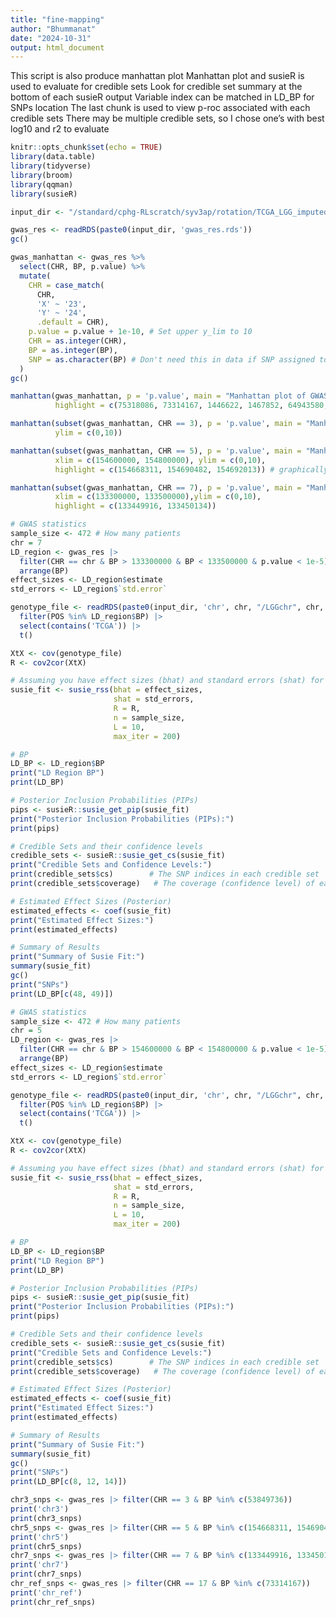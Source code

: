 ```yaml
---
title: "fine-mapping"
author: "Bhummanat"
date: "2024-10-31"
output: html_document
---
```

This script is also produce manhattan plot
Manhattan plot and susieR is used to evaluate for credible sets
Look for credible set summary at the bottom of each susieR output
  Variable index can be matched in LD_BP for SNPs location
The last chunk is used to view p-roc associated with each credible sets
  There may be multiple credible sets, so I chose one's with best log10 and r2 to evaluate

```r
knitr::opts_chunk$set(echo = TRUE)
library(data.table)
library(tidyverse)
library(broom)
library(qqman)
library(susieR)
```

```r
input_dir <- "/standard/cphg-RLscratch/syv3ap/rotation/TCGA_LGG_imputed_germline/"
```

```r
gwas_res <- readRDS(paste0(input_dir, 'gwas_res.rds'))
gc()
```

```r
gwas_manhattan <- gwas_res %>% 
  select(CHR, BP, p.value) %>%
  mutate(
    CHR = case_match(
      CHR,
      'X' ~ '23',
      'Y' ~ '24',
      .default = CHR),
    p.value = p.value + 1e-10, # Set upper y_lim to 10
    CHR = as.integer(CHR),
    BP = as.integer(BP),
    SNP = as.character(BP) # Don't need this in data if SNP assigned to each position prior
  )
gc()
```

```r
manhattan(gwas_manhattan, p = 'p.value', main = "Manhattan plot of GWAS p-values", cex = 0.4, annotatePval = 1e-5, annotateTop = FALSE, ylim = c(0,10),
          highlight = c(75318086, 73314167, 1446622, 1467852, 64943580, 65235776))
```

```r
manhattan(subset(gwas_manhattan, CHR == 3), p = 'p.value', main = "Manhattan plot of GWAS p-values", cex = 0.4, annotatePval = 1e-8, annotateTop = FALSE,
          ylim = c(0,10))
```

```r
manhattan(subset(gwas_manhattan, CHR == 5), p = 'p.value', main = "Manhattan plot of GWAS p-values", cex = 0.4, annotatePval = 1e-5, annotateTop = FALSE,
          xlim = c(154600000, 154800000), ylim = c(0,10),
          highlight = c(154668311, 154690482, 154692013)) # graphically displayed top SNP actually (1e-8 < p.val < 5e-8)
```

```r
manhattan(subset(gwas_manhattan, CHR == 7), p = 'p.value', main = "Manhattan plot of GWAS p-values", cex = 0.4, annotatePval = 2e-8, annotateTop = FALSE,
          xlim = c(133300000, 133500000),ylim = c(0,10),
          highlight = c(133449916, 133450134))
```

```r
# GWAS statistics
sample_size <- 472 # How many patients
chr = 7
LD_region <- gwas_res |> 
  filter(CHR == chr & BP > 133300000 & BP < 133500000 & p.value < 1e-5) |> 
  arrange(BP)
effect_sizes <- LD_region$estimate
std_errors <- LD_region$`std.error`

genotype_file <- readRDS(paste0(input_dir, 'chr', chr, "/LGGchr", chr, "_allele_filt.rds")) |> 
  filter(POS %in% LD_region$BP) |> 
  select(contains('TCGA')) |> 
  t()

XtX <- cov(genotype_file)
R <- cov2cor(XtX)

# Assuming you have effect sizes (bhat) and standard errors (shat) for each SNP
susie_fit <- susie_rss(bhat = effect_sizes, 
                       shat = std_errors, 
                       R = R, 
                       n = sample_size,
                       L = 10,
                       max_iter = 200)

# BP
LD_BP <- LD_region$BP
print("LD Region BP")
print(LD_BP)

# Posterior Inclusion Probabilities (PIPs)
pips <- susieR::susie_get_pip(susie_fit)
print("Posterior Inclusion Probabilities (PIPs):")
print(pips)

# Credible Sets and their confidence levels
credible_sets <- susieR::susie_get_cs(susie_fit)
print("Credible Sets and Confidence Levels:")
print(credible_sets$cs)        # The SNP indices in each credible set
print(credible_sets$coverage)   # The coverage (confidence level) of each set

# Estimated Effect Sizes (Posterior)
estimated_effects <- coef(susie_fit)
print("Estimated Effect Sizes:")
print(estimated_effects)

# Summary of Results
print("Summary of Susie Fit:")
summary(susie_fit)
gc()
print("SNPs")
print(LD_BP[c(48, 49)])
```

```r
# GWAS statistics
sample_size <- 472 # How many patients
chr = 5
LD_region <- gwas_res |> 
  filter(CHR == chr & BP > 154600000 & BP < 154800000 & p.value < 1e-5) |> 
  arrange(BP)
effect_sizes <- LD_region$estimate
std_errors <- LD_region$`std.error`

genotype_file <- readRDS(paste0(input_dir, 'chr', chr, "/LGGchr", chr, "_allele_filt.rds")) |> 
  filter(POS %in% LD_region$BP) |> 
  select(contains('TCGA')) |> 
  t()

XtX <- cov(genotype_file)
R <- cov2cor(XtX)

# Assuming you have effect sizes (bhat) and standard errors (shat) for each SNP
susie_fit <- susie_rss(bhat = effect_sizes, 
                       shat = std_errors, 
                       R = R, 
                       n = sample_size,
                       L = 10,
                       max_iter = 200)

# BP
LD_BP <- LD_region$BP
print("LD Region BP")
print(LD_BP)

# Posterior Inclusion Probabilities (PIPs)
pips <- susieR::susie_get_pip(susie_fit)
print("Posterior Inclusion Probabilities (PIPs):")
print(pips)

# Credible Sets and their confidence levels
credible_sets <- susieR::susie_get_cs(susie_fit)
print("Credible Sets and Confidence Levels:")
print(credible_sets$cs)        # The SNP indices in each credible set
print(credible_sets$coverage)   # The coverage (confidence level) of each set

# Estimated Effect Sizes (Posterior)
estimated_effects <- coef(susie_fit)
print("Estimated Effect Sizes:")
print(estimated_effects)

# Summary of Results
print("Summary of Susie Fit:")
summary(susie_fit)
gc()
print("SNPs")
print(LD_BP[c(8, 12, 14)])
```

```r
chr3_snps <- gwas_res |> filter(CHR == 3 & BP %in% c(53849736))
print('chr3')
print(chr3_snps)
chr5_snps <- gwas_res |> filter(CHR == 5 & BP %in% c(154668311, 154690482, 154692013))
print('chr5')
print(chr5_snps)
chr7_snps <- gwas_res |> filter(CHR == 7 & BP %in% c(133449916, 133450134))
print('chr7')
print(chr7_snps)
chr_ref_snps <- gwas_res |> filter(CHR == 17 & BP %in% c(73314167))
print('chr_ref')
print(chr_ref_snps)
```

